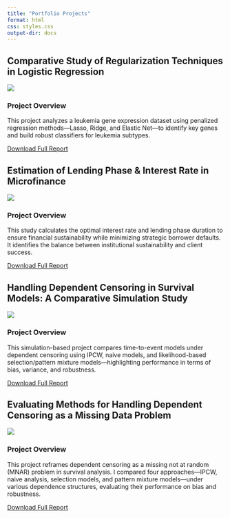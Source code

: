 ```yaml
---
title: "Portfolio Projects"
format: html
css: styles.css
output-dir: docs
---
```


:::{.portfolio-container}

:::{.project-card}

## Comparative Study of Regularization Techniques in Logistic Regression

![](leukemia 2.jpg)

### Project Overview

This project analyzes a leukemia gene expression dataset using penalized regression methods—Lasso, Ridge, and Elastic Net—to identify key genes and build robust classifiers for leukemia subtypes.

[Download Full Report](Leukemia Study.pdf){.btn}

:::

:::{.project-card}

## Estimation of Lending Phase & Interest Rate in Microfinance

![](Microfinance.png)

### Project Overview

This study calculates the optimal interest rate and lending phase duration to ensure financial sustainability while minimizing strategic borrower defaults. It identifies the balance between institutional sustainability and client success.

[Download Full Report](Microfinance Lending Interest.pdf){.btn}

:::

:::{.project-card}

## Handling Dependent Censoring in Survival Models: A Comparative Simulation Study

![](survival analysis image.jpg)

### Project Overview

This simulation-based project compares time-to-event models under dependent censoring using IPCW, naive models, and likelihood-based selection/pattern mixture models—highlighting performance in terms of bias, variance, and robustness.

[Download Full Report](Survival Analysis Project.pdf){.btn}

:::

:::{.project-card}

## Evaluating Methods for Handling Dependent Censoring as a Missing Data Problem

![](missing data image.png)

### Project Overview

This project reframes dependent censoring as a missing not at random (MNAR) problem in survival analysis. I compared four approaches—IPCW, naive analysis, selection models, and pattern mixture models—under various dependence structures, evaluating their performance on bias and robustness.

[Download Full Report](Missing Data Project.pdf){.btn}

:::

:::
